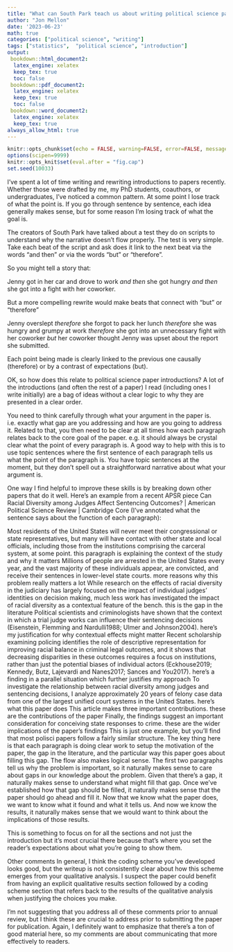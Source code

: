 ---
title: "What can South Park teach us about writing political science papers?"
author: "Jon Mellon"
date: '2023-06-23'
math: true
categories: ["political science", "writing"]
tags: ["statistics",  "political science", "introduction"]
output:
 bookdown::html_document2:
  latex_engine: xelatex
  keep_tex: true
  toc: false
 bookdown::pdf_document2:
  latex_engine: xelatex
  keep_tex: true
  toc: false
 bookdown::word_document2:
  latex_engine: xelatex
  keep_tex: true
always_allow_html: true
---

```{r setup, include=FALSE}
knitr::opts_chunk$set(echo = FALSE, warning=FALSE, error=FALSE, message = FALSE)
options(scipen=9999)
knitr::opts_knit$set(eval.after = "fig.cap")
set.seed(10033)
```


I've spent a lot of time writing and rewriting introductions to papers recently. Whether those were drafted by me, my PhD students, coauthors, or undergraduates, I've noticed a common pattern. At some point I lose track of what the point is. If you go through sentence by sentence, each idea generally makes sense, but for some reason I'm losing track of what the goal is. 

The creators of South Park have talked about a test they do on scripts to understand why the narrative doesn't flow properly. The test is very simple. Take each beat of the script and ask does it link to the next beat via the words "and then" or via the words "but" or "therefore". 


So you might tell a story that:

Jenny got in her car and drove to work *and then* she got hungry *and then* she got into a fight with her coworker.

But a more compelling rewrite would make beats that connect with "but" or "therefore"

Jenny overslept *therefore* she forgot to pack her lunch *therefore* she was hungry and grumpy at work *therefore* she got into an unnecessary fight with her coworker *but* her coworker thought Jenny was upset about the report she submitted. 

Each point being made is clearly linked to the previous one causally (therefore) or by a contrast of expectations (but). 

OK, so how does this relate to political science paper introductions? A lot of the introductions (and often the rest of a paper) I read (including ones I write initially) are a bag of ideas without a clear logic to why they are presented in a clear order. 

 

You need to think carefully through what your argument in the paper is. i.e. exactly what gap are you addressing and how are you going to address it. Related to that, you then need to be clear at all times how each paragraph relates back to the core goal of the paper. e.g. it should always be crystal clear what the point of every paragraph is. A good way to help with this is to use topic sentences where the first sentence of each paragraph tells us what the point of the paragraph is. You have topic sentences at the moment, but they don't spell out a straightforward narrative about what your argument is. 



One way I find helpful to improve these skills is by breaking down other papers that do it well. Here's an example from a recent APSR piece Can Racial Diversity among Judges Affect Sentencing Outcomes? | American Political Science Review | Cambridge Core (I've annotated what the sentence says about the function of each paragraph):

Most residents of the United States will never meet their congressional or state representatives, but many will have contact with other state and local officials, including those from the institutions comprising the carceral system, at some point. 
this paragraph is explaining the context of the study and why it matters
Millions of people are arrested in the United States every year, and the vast majority of these individuals appear, are convicted, and receive their sentences in lower-level state courts.
more reasons why this problem really matters a lot
While research on the effects of racial diversity in the judiciary has largely focused on the impact of individual judges’ identities on decision making, much less work has investigated the impact of racial diversity as a contextual feature of the bench. 
this is the gap in the literature
Political scientists and criminologists have shown that the context in which a trial judge works can influence their sentencing decisions (Eisenstein, Flemming and Nardulli1988; Ulmer and Johnson2004). 
here's my justification for why contextual effects might matter
Recent scholarship examining policing identifies the role of descriptive representation for improving racial balance in criminal legal outcomes, and it shows that decreasing disparities in these outcomes requires a focus on institutions, rather than just the potential biases of individual actors (Eckhouse2019; Kennedy, Butz, Lajevardi and Nanes2017;  Sances and You2017). 
here's a finding in a parallel situation which further justifies my approach
To investigate the relationship between racial diversity among judges and sentencing decisions, I analyze approximately 20 years of felony case data from one of the largest unified court systems in the United States.
here's what this paper does
This article makes three important contributions.
these are the contributions of the paper
Finally, the findings suggest an important consideration for conceiving state responses to crime. 
these are the wider implications of the paper's findings
This is just one example, but you'll find that most polisci papers follow a fairly similar structure. The key thing here is that each paragraph is doing clear work to setup the motivation of the paper, the gap in the literature, and the particular way this paper goes about filling this gap. The flow also makes logical sense. The first two paragraphs tell us why the problem is important, so it naturally makes sense to care about gaps in our knowledge about the problem. Given that there's a gap, it naturally makes sense to understand what might fill that gap. Once we've established how that gap should be filled, it naturally makes sense that the paper should go ahead and fill it. Now that we know what the paper does, we want to know what it found and what it tells us. And now we know the results, it naturally makes sense that we would want to think about the implications of those results. 

This is something to focus on for all the sections and not just the introduction but it's most crucial there because that's where you set the reader's expectations about what you're going to show them. 

Other comments
In general, I think the coding scheme you've developed looks good, but the writeup is not consistently clear about how this scheme emerges from your qualitative analysis. I suspect the paper could benefit from having an explicit qualitative results section followed by a coding scheme section that refers back to the results of the qualitative analysis when justifying the choices you make.

I'm not suggesting that you address all of these comments prior to annual review, but I think these are crucial to address prior to submitting the paper for publication. Again, I definitely want to emphasize that there's a ton of good material here, so my comments are about communicating that more effectively to readers. 
